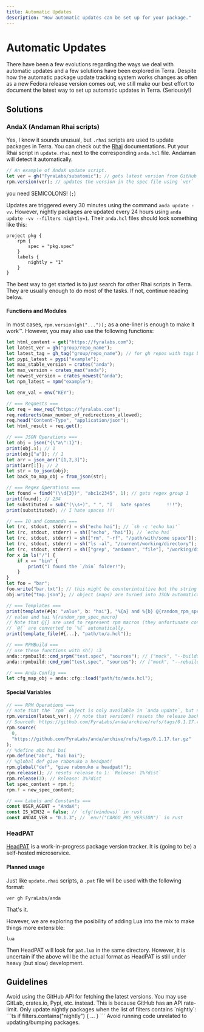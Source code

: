 ```yaml
---
title: Automatic Updates
description: "How automatic updates can be set up for your package."
---
```



# Automatic Updates

There have been a few evolutions regarding the ways we deal with automatic updates and a few solutions have been explored in Terra.
Despite how the automatic package update tracking system works changes as often as a new Fedora release version comes out, we still
make our best effort to document the latest way to set up automatic updates in Terra. (Seriously!)

## Solutions

### AndaX (Andaman Rhai scripts)

Yes, I know it sounds unusual, but `.rhai` scripts are used to update packages in Terra. You can check out the [Rhai] documentations.
Put your Rhai script in `update.rhai` next to the corresponding `anda.hcl` file. Andaman will detect it automatically.

```ts
// An example of AndaX update script.
let ver = gh("FyraLabs/subatomic"); // gets latest version from GitHub
rpm.version(ver); // updates the version in the spec file using `ver`
```

<Callout type="warning">you need SEMICOLONS! (`;`)</Callout>

Updates are triggered every 30 minutes using the command `anda update -vv`. However, nightly packages are updated every 24 hours using
`anda update -vv --filters nightly=1`. Their `anda.hcl` files should look something like this:

```hcl
project pkg {
	rpm {
		spec = "pkg.spec"
	}
	labels {
		nightly = "1"
	}
}
```

The best way to get started is to just search for other Rhai scripts in Terra. They are usually enough to do most of the tasks.
If not, continue reading below.

#### Functions and Modules

In most cases, `rpm.version(gh("..."));` as a one-liner is enough to make it work™. However, you may also use the following functions:

```ts
let html_content = get("https://fyralabs.com");
let latest_ver = gh("group/repo_name");
let latest_tag = gh_tag("group/repo_name"); // for gh repos with tags but not releases
let pypi_latest = pypi("example");
let max_stable_version = crates("anda");
let max_version = crates_max("anda");
let newest_version = crates_newest("anda");
let npm_latest = npm("example");

let env_val = env("KEY");

// === Requests ===
let req = new_req("https://fyralabs.com");
req.redirects(max_number_of_redirections_allowed);
req.head("Content-Type", "application/json");
let html_result = req.get();

// === JSON Operations ===
let obj = json("{\"a\":1}");
print(obj.a); // 1
print(obj["a"]); // 1
let arr = json_arr("[1,2,3]");
print(arr[1]); // 2
let str = to_json(obj);
let back_to_map_obj = from_json(str);

// === Regex Operations ===
let found = find("(\\d{3})", "abc1c2345", 1); // gets regex group 1
print(found); // 234
let substituted = sub("(\\s+)", " ", "I   hate spaces      !!!");
print(substituted); // I hate spaces !!!

// === IO and Commands ===
let (rc, stdout, stderr) = sh("echo hai"); // `sh -c 'echo hai'`
let (rc, stdout, stderr) = sh(["echo", "hai"]); // `echo hai`
let (rc, stdout, stderr) = sh(["rm", "-rf", "/path/with/some space"]); // `rm -rf "/path/with/some space"`
let (rc, stdout, stderr) = sh("ls -al", "/current/working/directory"); // `sh -c 'ls -al'` with cwd specified
let (rc, stdout, stderr) = sh(["grep", "andaman", "file"], "/working/dir"); // `grep andaman file` with cwd specified
for x in ls("/") {
    if x == "bin" {
        print("I found the `/bin` folder!");
    }
}
let foo = "bar";
foo.write("bar.txt"); // this might be counterintuitive but the string "bar" is written into the file "bar.txt"
obj.write("tmp.json"); // object (maps) are turned into JSON automatically

// === Templates ===
print(template(#{a: "value", b: "hai"}, "%{a} and %{b} @{random_rpm_spec_macro}"));
// value and hai %{random_rpm_spec_macro}
// Note that @{} are used to represent rpm macros (they unfortunate conflict)
// `@{` are converted to `%{` automatically.
print(template_file(#{...}, "path/to/a.hcl"));

// === RPMBuild ===
// use these functions with sh() :3
anda::rpmbuild::cmd_srpm("test.spec", "sources"); // ["mock", "--buildsrpm", "--spec", "test.spec", "--sources", "sources", ...];
anda::rpmbuild::cmd_rpm("test.spec", "sources"); // ["mock", "--rebuild", ...];

// === Anda-Config ===
let cfg_map_obj = anda::cfg::load("path/to/anda.hcl");
```

#### Special Variables

```ts
// === RPM Operations ===
// note that the `rpm` object is only available in `anda update`, but not `anda run`.
rpm.version(latest_ver); // note that version() resets the release back to 1 automatically
// Source0: https://github.com/FyraLabs/anda/archive/refs/tags/0.1.17.tar.gz
rpm.source(
  0,
  "https://github.com/FyraLabs/anda/archive/refs/tags/0.1.17.tar.gz"
);
// %define abc hai bai
rpm.define("abc", "hai bai");
// %global def give rabonuko a headpat!
rpm.global("def", "give rabonuko a headpat!");
rpm.release(); // resets release to 1: `Release: 1%?dist`
rpm.release(3); // Release: 3%?dist
let spec_content = rpm.f;
rpm.f = new_spec_content;

// === Labels and Constants ===
const USER_AGENT = "AndaX";
const IS_WIN32 = false; // `cfg!(windows)` in rust
const ANDAX_VER = "0.1.3"; // `env!("CARGO_PKG_VERSION")` in rust
```

### HeadPAT

[HeadPAT] is a work-in-progress package version tracker. It is (going to be) a self-hosted microservice.

#### Planned usage

Just like `update.rhai` scripts, a `.pat` file will be used with the following format:

```
ver gh FyraLabs/anda
```

That's it.

However, we are exploring the posibility of adding Lua into the mix to make things more extensible:

```
lua
```

Then HeadPAT will look for `pat.lua` in the same directory.
However, it is uncertain if the above will be the actual format as HeadPAT is still under heavy (but slow) development.

## Guidelines

<Callout type="warning">
  Avoid using the <span title="This includes gh() and gh_tag()">GitHub API</span> for fetching the latest versions.
  You may use GitLab, crates.io, Pypi, etc. instead.
  This is because GitHub has an API rate-limit.
</Callout>
<Callout type="info">
  Only update nightly packages when the list of filters contains `nightly`:
  ```ts
  if filters.contains("nightly") {
    ...
  }
  ```
</Callout>
<Callout type="warning">Avoid running code unrelated to updating/bumping packages.</Callout>

[rhai]: https://rhai.rs/
[headpat]: https://github.com/terrapkg/headpat
